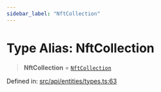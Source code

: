 ```yaml
---
sidebar_label: "NftCollection"
---
```


# Type Alias: NftCollection

> **NftCollection** = [`NftCollection`](../../Asset/NonFungible/NftCollection/classes/NftCollection.mdx)

Defined in: [src/api/entities/types.ts:63](https://github.com/PolymeshAssociation/polymesh-sdk/blob/bee6a2fe7a8ce5db42a6982e793782182cde2153/src/api/entities/types.ts#L63)
